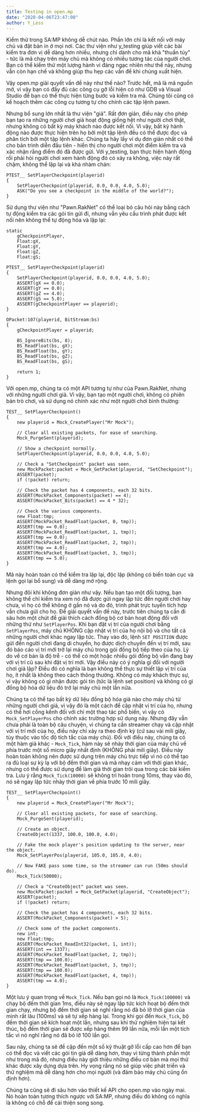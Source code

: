 ```yaml
---
title: Testing in open.mp
date: "2020-04-06T23:47:00"
author: Y_Less
---
```


Kiểm thử trong SA:MP không dễ chút nào. Phần lớn chỉ là kết nối với máy chủ và đặt bản in ở mọi nơi. Các thư viện như y_testing giúp viết các bài kiểm tra đơn vị dễ dàng hơn nhiều, nhưng chỉ dành cho mã khá "thuần túy" - tức là mã chạy trên máy chủ mà không có nhiều tương tác của người chơi. Bạn có thể kiểm thử một lượng hành vi đáng ngạc nhiên như thế này, nhưng vẫn còn hạn chế và không giúp thu hẹp các vấn đề khi chúng xuất hiện.

Vậy open.mp giải quyết vấn đề này như thế nào? Trước hết, mã là mã nguồn mở, vì vậy bạn có đầy đủ các công cụ gỡ lỗi hiện có như GDB và Visual Studio để bạn có thể thực hiện từng bước và kiểm tra mã. Chúng tôi cũng có kế hoạch thêm các công cụ tương tự cho chính các tập lệnh pawn.

Nhưng bổ sung lớn nhất là thư viện "giả". Rất đơn giản, điều này cho phép bạn tạo ra những người chơi giả hoạt động giống hệt như người chơi thật, nhưng không có bất kỳ máy khách nào được kết nối. Vì vậy, bất kỳ hành động nào được thực hiện trên họ bởi một tập lệnh đều có thể được đọc và phân tích bởi một tập lệnh khác. Chúng ta hãy lấy ví dụ đơn giản nhất có thể cho bản trình diễn đầu tiên - hiển thị cho người chơi một điểm kiểm tra và xác nhận rằng điểm đó đã được gửi. Với y_testing, bạn thực hiện hành động rồi phải hỏi người chơi xem hành động đó có xảy ra không, việc này rất chậm, không thể lặp lại và khá nhàm chán:

```pawn
PTEST__ SetPlayerCheckpoint(playerid)
{
	SetPlayerCheckpoint(playerid, 0.0, 0.0, 4.0, 5.0);
	ASK("Do you see a checkpoint in the middle of the world?");
}
```

Sử dụng thư viện như "Pawn.RakNet" có thể loại bỏ câu hỏi này bằng cách tự động kiểm tra các gói tin gửi đi, nhưng vẫn yêu cầu trình phát được kết nối nên không thể tự động hóa và lặp lại:

```pawn
static
	gCheckpointPlayer,
	Float:gX,
	Float:gY,
	Float:gZ,
	Float:gS;

PTEST__ SetPlayerCheckpoint(playerid)
{
	SetPlayerCheckpoint(playerid, 0.0, 0.0, 4.0, 5.0);
	ASSERT(gX == 0.0);
	ASSERT(gY == 0.0);
	ASSERT(gZ == 4.0);
	ASSERT(gS == 5.0);
	ASSERT(gCheckpointPlayer == playerid);
}

OPacket:107(playerid, BitStream:bs)
{
	gCheckpointPlayer = playerid;

	BS_IgnoreBits(bs, 8);
	BS_ReadFloat(bs, gX);
	BS_ReadFloat(bs, gY);
	BS_ReadFloat(bs, gZ);
	BS_ReadFloat(bs, gS);

	return 1;
}
```

Với open.mp, chúng ta có một API tương tự như của Pawn.RakNet, nhưng với những người chơi giả. Vì vậy, bạn tạo một người chơi, không có phiên bản trò chơi, và sử dụng nó chính xác như một người chơi bình thường:

```pawn
TEST__ SetPlayerCheckpoint()
{
	new playerid = Mock_CreatePlayer("Mr Mock");

	// Clear all existing packets, for ease of searching.
	Mock_PurgeSent(playerid);

	// Show a checkpoint normally.
	SetPlayerCheckpoint(playerid, 0.0, 0.0, 4.0, 5.0);

	// Check a "SetCheckpoint" packet was seen.
	new MockPacket:packet = Mock_GetPacket(playerid, "SetCheckpoint");
	ASSERT(packet);
	if (!packet) return;

	// Check the packet has 4 components, each 32 bits.
	ASSERT(MockPacket_Components(packet) == 4);
	ASSERT(MockPacket_Bits(packet) == 4 * 32);

	// Check the various components.
	new Float:tmp;
	ASSERT(MockPacket_ReadFloat(packet, 0, tmp));
	ASSERT(tmp == 0.0);
	ASSERT(MockPacket_ReadFloat(packet, 1, tmp));
	ASSERT(tmp == 0.0);
	ASSERT(MockPacket_ReadFloat(packet, 2, tmp));
	ASSERT(tmp == 4.0);
	ASSERT(MockPacket_ReadFloat(packet, 3, tmp));
	ASSERT(tmp == 5.0);
}
```

Mã này hoàn toàn có thể kiểm tra lặp lại, độc lập (không có biến toàn cục và lệnh gọi lại bổ sung) và dễ dàng mở rộng.

Nhưng đôi khi không đơn giản như vậy. Nếu bạn tạo một đối tượng, bạn không thể chỉ kiểm tra xem nó đã được gửi ngay lập tức đến người chơi hay chưa, vì họ có thể không ở gần nó và do đó, trình phát trực tuyến tích hợp vẫn chưa gửi cho họ. Để giải quyết vấn đề này, trước tiên chúng ta cần đi sâu hơn một chút để giải thích cách đồng bộ cơ bản hoạt động đối với những thứ như `SetPlayerPos`. Khi bạn đặt vị trí của người chơi bằng `SetPlayerPos`, máy chủ KHÔNG cập nhật vị trí của họ nội bộ và cho tất cả những người chơi khác ngay lập tức. Thay vào đó, lệnh `SET POSITION` được gửi đến người chơi đang di chuyển, họ được dịch chuyển đến vị trí mới, sau đó báo cáo vị trí mới trở lại máy chủ trong gói đồng bộ tiếp theo của họ. Lý do về cơ bản là độ trễ - có thể có một hoặc nhiều gói đồng bộ vẫn đang bay với vị trí cũ sau khi đặt vị trí mới. Vậy điều này có ý nghĩa gì đối với người chơi giả lập? Điều đó có nghĩa là bạn không thể thực sự thiết lập vị trí của họ, ít nhất là không theo cách thông thường. Không có máy khách thực sự, vì vậy không có gì nhận được gói tin (tức là lệnh set position) và không có gì đồng bộ hóa dữ liệu đó trở lại máy chủ một lần nữa.

Chúng ta có thể tạo bất kỳ dữ liệu đồng bộ hóa giả nào cho máy chủ từ những người chơi giả, vì vậy đó là một cách để cập nhật vị trí của họ, nhưng có thể hơi cồng kềnh đối với chỉ một thao tác phổ biến, vì vậy có `Mock_SetPlayerPos` cho chính xác trường hợp sử dụng này. Nhưng đây vẫn chưa phải là toàn bộ câu chuyện, vì chúng ta cần streamer chạy và cập nhật với vị trí mới của họ, điều này chỉ xảy ra theo định kỳ (cứ sau vài mili giây, tùy thuộc vào tốc độ tích tắc của máy chủ). Đối với điều này, chúng ta có một hàm giả khác - `Mock_Tick`, hàm này sẽ nhảy thời gian của máy chủ về phía trước một số micro giây nhất định (KHÔNG phải mili giây). Điều này hoàn toàn không nên được sử dụng trên máy chủ trực tiếp vì nó có thể tạo ra đủ loại sự kỳ lạ với bộ đếm thời gian và mã nhạy cảm với thời gian khác, nhưng có thể được sử dụng để làm giả thời gian trôi qua trong các bài kiểm tra. Lưu ý rằng `Mock_Tick(10000)` sẽ không trì hoãn trong 10ms, thay vào đó, nó sẽ ngay lập tức nhảy thời gian về phía trước 10 mili giây.

```pawn
TEST__ SetPlayerCheckpoint()
{
	new playerid = Mock_CreatePlayer("Mr Mock");

	// Clear all existing packets, for ease of searching.
	Mock_PurgeSent(playerid);

	// Create an object.
	CreateObject(1337, 100.0, 100.0, 4.0);

	// Fake the mock player's position updating to the server, near the object.
	Mock_SetPlayerPos(playerid, 105.0, 105.0, 4.0);

	// Now FAKE pass some time, so the streamer can run (50ms should do).
	Mock_Tick(50000);

	// Check a "CreateObject" packet was seen.
	new MockPacket:packet = Mock_GetPacket(playerid, "CreateObject");
	ASSERT(packet);
	if (!packet) return;

	// Check the packet has 4 components, each 32 bits.
	ASSERT(MockPacket_Components(packet) > 5);

	// Check some of the packet components.
	new int;
	new Float:tmp;
	ASSERT(MockPacket_ReadInt32(packet, 1, int));
	ASSERT(int == 1337);
	ASSERT(MockPacket_ReadFloat(packet, 2, tmp));
	ASSERT(tmp == 100.0);
	ASSERT(MockPacket_ReadFloat(packet, 3, tmp));
	ASSERT(tmp == 100.0);
	ASSERT(MockPacket_ReadFloat(packet, 4, tmp));
	ASSERT(tmp == 4.0);
}
```

Một lưu ý quan trọng về `Mock_Tick`. Nếu bạn gọi nó là `Mock_Tick(100000)` và chạy bộ đếm thời gian 1ms, điều này sẽ ngay lập tức kích hoạt bộ đếm thời gian chạy, nhưng bộ đếm thời gian sẽ nghĩ rằng nó đã bỏ lỡ thời gian của mình rất lâu (100ms) và sẽ tự xếp hàng lại. Trong khi gọi đến `Mock_Tick`, bộ đếm thời gian sẽ kích hoạt một lần, nhưng sau khi thử nghiệm hiện tại kết thúc, bộ đếm thời gian sẽ được xếp hàng thêm 99 lần nữa, mỗi lần một tích tắc vì nó nghĩ rằng nó đã bỏ lỡ 100 lần gọi.

Sau này, chúng ta sẽ đề cập đến một số kỹ thuật gỡ lỗi cấp cao hơn để bạn có thể đọc và viết các gói tin giả dễ dàng hơn, thay vì từng thành phần một như trong mã đó, nhưng điều này giới thiệu những điều cơ bản mà mọi thứ khác được xây dựng dựa trên. Hy vọng rằng nó sẽ giúp việc phát triển và thử nghiệm mã dễ dàng hơn cho mọi người (và đảm bảo máy chủ cũng ổn định hơn).

Chúng ta cũng sẽ đi sâu hơn vào thiết kế API cho open.mp vào ngày mai. Nó hoàn toàn tương thích ngược với SA:MP, nhưng điều đó không có nghĩa là không có chỗ để cải thiện song song.